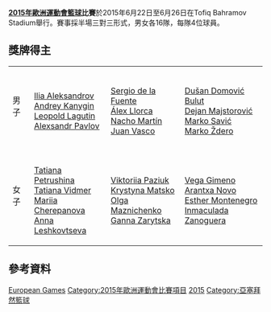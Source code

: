 {{Expand|time=2016-02-19T21:49:23+00:00}}
{{Infobox European Games event
|event = 籃球|games = 2015
|image = [[Image:Basketball_pictogram.svg|80px]]
|caption = 
|venue = [[Tofiq_Bahramov_Stadium|Tofiq Bahramov Stadium]]
|dates = 6月22日至6月26日
|competitors = 128<ref name= Newsletter>[http://www.olympics.ie/wp-content/uploads/2013/11/Baku-2015-Newsletter-1-small.pdf Newsletter]</ref>
|nations = 男女各16隊
|prev = 
|next = [[2019年歐洲運動會籃球比賽|2019]]
}}
{{Infobox basketball tournament at games
| type = 歐洲運動會
| city = 巴庫
| year = 2015
| logo =
| size = 
| games = [[2015年歐洲運動會|2015年歐洲運動會]]
| host = Azerbaijan
| dates = 6月22日至6月26日
| men_teams = 16
| men_gold = 
| men_silver = 
| men_bronze = 
| women_teams = 16
| women_gold = 
| women_silver = 
| women_bronze =
| website = www.baku2015.com
}}

'''[[2015年歐洲運動會|2015年歐洲運動會]][[籃球|籃球]]比賽'''於2015年6月22日至6月26日在Tofiq Bahramov Stadium舉行。賽事採半場三對三形式，男女各16隊，每隊4位球員。

==獎牌得主==
{| {{MedalistTable|type=項目}}
|-
| 男子<br/>{{DetailsLink|2015年歐洲運動會男子籃球比賽}}
| {{flagIOC2|RUS|2015年歐洲運動會}}<br>[[Ilia_Aleksandrov|Ilia Aleksandrov]]<br>[[Andrey_Kanygin|Andrey Kanygin]]<br>[[Leopold_Lagutin|Leopold Lagutin]]<br>[[Alexsandr_Pavlov|Alexsandr Pavlov]]
| {{flagIOC2|ESP|2015年歐洲運動會}}<br>[[Sergio_de_la_Fuente|Sergio de la Fuente]]<br>[[Álex_Llorca|Álex Llorca]]<br>[[Nacho_Martín|Nacho Martín]]<br>[[Juan_Vasco|Juan Vasco]]
| {{flagIOC2|SRB|2015年歐洲運動會}}<br>[[Dušan_Domović_Bulut|Dušan Domović Bulut]]<br>[[Dejan_Majstorović|Dejan Majstorović]]<br>[[Marko_Savić_(basketball)|Marko Savić]]<br>[[Marko_Ždero|Marko Ždero]]
|-
| 女子<br/>{{DetailsLink|2015年歐洲運動會女子籃球比賽}}
| {{flagIOC2|RUS|2015年歐洲運動會}}<br>[[Tatiana_Petrushina|Tatiana Petrushina]]<br>[[Tatiana_Vidmer|Tatiana Vidmer]]<br>[[Mariia_Cherepanova|Mariia Cherepanova]]<br>[[Anna_Leshkovtseva|Anna Leshkovtseva]]
| {{flagIOC2|UKR|2015年歐洲運動會}}<br>[[Viktoriia_Paziuk|Viktoriia Paziuk]]<br>[[Krystyna_Matsko|Krystyna Matsko]]<br>[[Olga_Maznichenko|Olga Maznichenko]]<br>[[Ganna_Zarytska|Ganna Zarytska]]
| {{flagIOC2|ESP|2015年歐洲運動會}}<br>[[Vega_Gimeno|Vega Gimeno]]<br>[[Arantxa_Novo|Arantxa Novo]]<br>[[Esther_Montenegro|Esther Montenegro]]<br>[[Inmaculada_Zanoguera|Inmaculada Zanoguera]]
|}

==參考資料==
{{reflist}}

{{2015年歐洲運動會比賽項目}}

[[Category:2015年籃球|European Games]]
[[Category:2015年歐洲運動會比賽項目|Category:2015年歐洲運動會比賽項目]]
[[Category:歐洲運動會籃球比賽|2015]]
[[Category:亞塞拜然籃球|Category:亞塞拜然籃球]]
